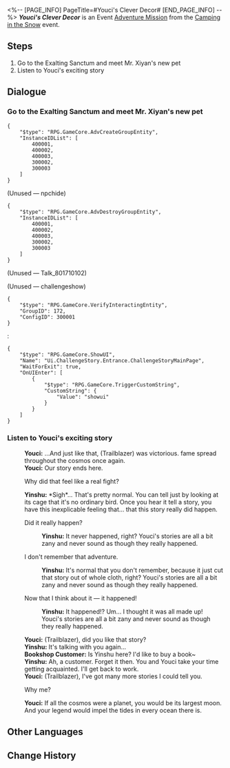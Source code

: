 <%-- [PAGE_INFO]
PageTitle=#Youci's Clever Decor#
[END_PAGE_INFO] --%>
{{Stub|Dialogue.}}
{{Mission Infobox
|id            = 8017101
|title         = 
|image         = <!--Mission Youci's Clever Decor.png-->
|type          = Adventure
|event_name    = Camping in the Snow
|chapter       = 
|requirements  = 
* [[Trailblaze Mission]] ''[[A Dragon Gallant, Its Ocean Distant]]'' completed
* [[Trailblaze Mission]] ''[[Trial of Equilibrium: Part Three]]'' completed
|summary       = <!--official mission summary from Fate's Atlas-->
|characters    = Bookshop Customer; Trailblazer; Yinshu; Youci
|startLocation = [[The Xianzhou Luofu]] - [[Exalting Sanctum]]
|world         = The Xianzhou Luofu
|area          = Exalting Sanctum
|prev          = 
|next          = 
|rewards       = Jade Feather*20; Credit*5,000
}}
'''''Youci's Clever Decor''''' is an Event [[Adventure Mission]] from the [[Camping in the Snow]] event.

==Steps==
# Go to the Exalting Sanctum and meet Mr. Xiyan's new pet
# Listen to Youci's exciting story

<!--
==Gameplay Notes==

--><!--
==Trial Character==

-->
==Dialogue==
{{Stub Dialogue}}
{{Dialogue End}}

===Go to the Exalting Sanctum and meet Mr. Xiyan's new pet{{subst:void|<!--801710102-->}}===
{{Mission Description|type=adventure|location=Exalting Sanctum|update|Mr. Xiyan suddenly contacted you and said that he got a miraculous new pet, and that "you will definitely like it!"<br />Go to Spare Time Book Shop and have a look. Maybe that pet will bring you an unexpected surprise.}}
{{Dialogue Start}}
<pre>{
	"$type": "RPG.GameCore.AdvCreateGroupEntity",
	"InstanceIDList": [
		400001,
		400002,
		400003,
		300002,
		300003
	]
}</pre>

;(Unused &mdash; npchide)
<pre>{
	"$type": "RPG.GameCore.AdvDestroyGroupEntity",
	"InstanceIDList": [
		400001,
		400002,
		400003,
		300002,
		300003
	]
}</pre>

;(Unused &mdash; Talk_801710102)


;(Unused &mdash; challengeshow)
<pre>{
	"$type": "RPG.GameCore.VerifyInteractingEntity",
	"GroupID": 172,
	"ConfigID": 300001
}</pre>
:<pre>{
	"$type": "RPG.GameCore.ShowUI",
	"Name": "Ui.ChallengeStory.Entrance.ChallengeStoryMainPage",
	"WaitForExit": true,
	"OnUIEnter": [
		{
			"$type": "RPG.GameCore.TriggerCustomString",
			"CustomString": {
				"Value": "showui"
			}
		}
	]
}</pre>
{{Dialogue End}}

===Listen to Youci's exciting story{{subst:void|<!--801710103-->}}===
{{Mission Description|type=adventure|location=Exalting Sanctum|update|Youci seems very eager to tell you a story. Go listen to it.}}
{{Dialogue Start}}

:'''Youci:''' ...And just like that, (Trailblazer) was victorious. {{MC|f=Her|m=His}} fame spread throughout the cosmos once again.
:'''Youci:''' Our story ends here.
:{{DIcon|Arrow}} Why did that feel like a real fight?
:'''Yinshu:''' *Sigh*... That's pretty normal. You can tell just by looking at its cage that it's no ordinary bird. Once you hear it tell a story, you have this inexplicable feeling that... that this story really did happen.
:{{DIcon|Arrow}} Did it really happen?
::'''Yinshu:''' It never happened, right? Youci's stories are all a bit zany and never sound as though they really happened.
:{{DIcon|Arrow}} I don't remember that adventure.
::'''Yinshu:''' It's normal that you don't remember, because it just cut that story out of whole cloth, right? Youci's stories are all a bit zany and never sound as though they really happened.
:{{DIcon|Arrow}} Now that I think about it &mdash; it happened!
::'''Yinshu:''' It happened!? Um... I thought it was all made up! Youci's stories are all a bit zany and never sound as though they really happened.
:'''Youci:''' (Trailblazer), did you like that story?
:'''Yinshu:''' It's talking with you again...
:'''Bookshop Customer:''' Is Yinshu here? I'd like to buy a book~
:'''Yinshu:''' Ah, a customer. Forget it then. You and Youci take your time getting acquainted. I'll get back to work.
:'''Youci:''' (Trailblazer), I've got many more stories I could tell you.
:{{DIcon|Arrow}} Why me?
:'''Youci:''' If all the cosmos were a planet, you would be its largest moon. And your legend would impel the tides in every ocean there is.
:{{tx}}
{{Dialogue End}}

==Other Languages==
{{Other Languages
|en   = Youci's Clever Decor
|zhs  = 游辞巧饰
|zht  = 遊辭巧飾
|ja   = 巧みな表現
|ko   = 유사의 근거 없는 이야기
|es   = La decoración ingeniosa de Youci
|fr   = Enjolivements ingénieux de Youci
|ru   = Мастерское приукрашивание Юцы
|th   = การตกแต่งอันเฉียบแหลมของ Youci
|vi   = Trang Trí Thông Minh Của Youci
|de   = Youcis cleveres Dekor
|id   = Dekorasi Cerdik Youci
|pt   = Decoração Sábia de Youci
}}

==Change History==
{{Change History|1.6}}
